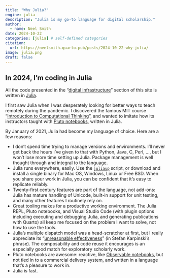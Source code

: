 ```yaml
---
title: "Why Julia?"
engine: julia
description: "Julia is my go-to language for digital scholarship."
author:
  - name: Neel Smith
date: 2024-10-22
categories: [julia] # self-defined categories
citation: 
  url: https://neelsmith.quarto.pub/posts/2024-10-22-why-julia/ 
image: julia.png
draft: false
---
```



## In 2024, I'm coding in Julia

All the code presented in the "[digital infrastructure](https://neelsmith.quarto.pub/digschol/)" section of this site is written in [Julia](https://julialang.org). 

I first saw Julia when I was desperately looking for better ways to teach remotely during the pandemic. I discovered the famous MIT course "[Introduction to Computational Thinking](https://ocw.mit.edu/courses/18-s191-introduction-to-computational-thinking-fall-2020/)", and wanted to imitate how its instructors taught with [Pluto notebooks](https://plutojl.org), written in Julia.

By January of 2021, Julia had become my language of choice. Here are a few reasons:

- I don't spend time trying to manage versions and environments. I'll never get back the hours I've given to that with Python, Java, C, Perl, ..., but I won't lose more time setting up Julia. Package management is well thought through and integral to the language.
- Julia runs everywhere, easily.  Use the [`juliaup`](https://github.com/JuliaLang/juliaup) script, or download and install a single binary for Mac OS, Windows, Linux or Free BSD.  When you share your work in Julia, you can be confident that it's easy to replicate reliably.
- Twenty-first century features are part of the language, not add-ons: Julia has mature handling of Unicode, built-in support for unit testing, and many other features I routinely rely on. 
- Great tooling makes for a productive working environment. The Julia REPL, Pluto notebooks, and Visual Studio Code (with plugin options including executing and debugging Julia, and generating publications with Quarto) all keep me focused on the problem I want to solve, not how to use the tools.
- Julia's multiple dispatch model was a head-scratcher at first, but I really appreciate its "[unreasonable effectiveness](https://www.youtube.com/watch?v=kc9HwsxE1OY)" (in Stefan Karpinski's phrase). The composability and code reuse it encourages is an especially good match for exploratory scholarly work.
- Pluto notebooks are awesome: reactive, like [Observable notebooks](https://observablehq.com/documentation/notebooks/), but not tied in to a commercial delivery system, and written in a language that's a pleasure to work in.
- Julia is fast.